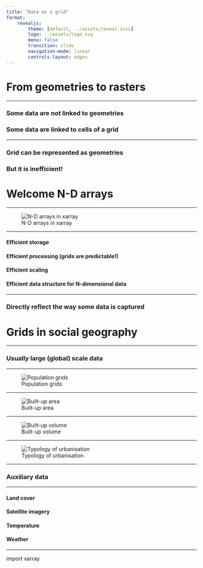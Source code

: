 ```yaml
---
title: "Data as a grid"
format:
    revealjs:
        theme: [default, ../assets/reveal.scss]
        logo: ../assets/logo.svg
        menu: false
        transition: slide
        navigation-mode: linear
        controls-layout: edges
---
```


# From geometries to rasters

---

### Some data are not linked to geometries
### Some data are linked to cells of a grid {.fragment .fade-in}

---

### Grid can be represented as geometries
### But it is inefficient! {.fragment .fade-in}

# Welcome N-D arrays

---

![N-D arrays in xarray](https://docs.xarray.dev/en/stable/_images/dataset-diagram.png)

---

#### Efficient storage
#### Efficient processing (grids are predictable!) {.fragment .fade-in}
#### Efficient scaling {.fragment .fade-in}
#### Efficient data structure for N-dimensional data {.fragment .fade-in}

---

### Directly reflect the way some data is captured

# Grids in social geography

---

### Usually large (global) scale data

---

![Population grids](figs/population.png)

---

![Built-up area](figs/surface.png)

---

![Built-up volume](figs/volume.png)

---

![Typology of urbanisation](figs/degree.png)

---

### Auxiliary data

---

#### Land cover
#### Satellite imagery {.fragment .fade-in}
#### Temperature {.fragment .fade-in}
#### Weather {.fragment .fade-in}

---

::: {.r-fit-text .absolute top=25%}
import xarray
:::
